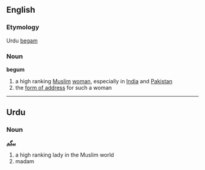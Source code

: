 {{See|Begum}}
==English==
===Etymology===
Urdu [[begam]]
===Noun===
'''begum'''
#a high ranking [[Muslim]] [[woman]], especially in [[India]] and [[Pakistan]]
#the [[form of address]] for such a woman

----

==Urdu==
===Noun===
'''[[بیگم]]'''

#a high ranking lady in the Muslim world
#madam